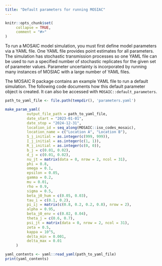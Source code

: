 ```yaml
---
title: "Default parameters for running MOSIAC"
---
```


```r
knitr::opts_chunk$set(
     collapse = TRUE,
     comment = "#>"
)
```

To run a MOSAIC model simulation, you must first define model parameters via a YAML file. One YAML file provides point estimates for all parameters. The simulation has stochastic transmission processes so one YAML file can be used to run a specified number of stochastic replicates for the given set of parameter values. Parameter uncertainty is incorporated by running many instances of MOSIAC with a large number of YAML files.

The MOSAIC R package contains an example YAML file to run a default simulation. The following code documents how this default parameter object is created. It can also be accessed with `MOSAIC::default_parameters`.

```r

path_to_yaml_file <- file.path(tempdir(), 'parameters.yaml')

make_param_yaml(
          output_file_path = path_to_yaml_file,
          date_start = "2023-01-01",
          date_stop = "2024-12-31",
          location_id = seq_along(MOSAIC::iso_codes_mosaic),
          location_name = c("Location A", "Location B"),
          S_j_initial = as.integer(c(999, 999)),
          I_j_initial = as.integer(c(1, 1)),
          R_j_initial = as.integer(c(0, 0)),
          b_j = c(0.01, 0.02),
          d_j = c(0.01, 0.02),
          nu_jt = matrix(data = 0, nrow = 2, ncol = 31),
          phi = 0.8,
          omega = 0.1,
          epsilon = 0.05,
          gamma = 0.2,
          mu = 0.01,
          rho = 0.9,
          sigma = 0.5,
          beta_j0_hum = c(0.05, 0.03),
          tau_i = c(0.1, 0.2),
          pi_ij = matrix(c(0.8, 0.2, 0.2, 0.8), nrow = 2),
          alpha = 0.95,
          beta_j0_env = c(0.02, 0.04),
          theta_j = c(0.6, 0.7),
          psi_jt = matrix(data = 0, nrow = 2, ncol = 31),
          zeta = 0.5,
          kappa = 10^5,
          delta_min = 0.001,
          delta_max = 0.01
     )

yaml_contents <- yaml::read_yaml(path_to_yaml_file)
print(yaml_contents)

```
